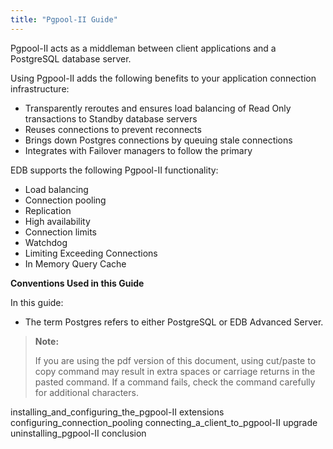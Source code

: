 ```yaml
---
title: "Pgpool-II Guide"
---
```


Pgpool-II acts as a middleman between client applications and a PostgreSQL database server.

Using Pgpool-II adds the following benefits to your application connection infrastructure:

-   Transparently reroutes and ensures load balancing of Read Only transactions to Standby database servers
-   Reuses connections to prevent reconnects
-   Brings down Postgres connections by queuing stale connections
-   Integrates with Failover managers to follow the primary

EDB supports the following Pgpool-II functionality:

-   Load balancing
-   Connection pooling
-   Replication
-   High availability
-   Connection limits
-   Watchdog
-   Limiting Exceeding Connections
-   In Memory Query Cache

**Conventions Used in this Guide**

In this guide:

-   The term Postgres refers to either PostgreSQL or EDB Advanced Server.

> ****Note**:**
>
> If you are using the pdf version of this document, using cut/paste to copy command may result in extra spaces or carriage returns in the pasted command. If a command fails, check the command carefully for additional characters.

<div class="toctree" maxdepth="2">

installing_and_configuring_the_pgpool-II extensions configuring_connection_pooling connecting_a_client_to_pgpool-II upgrade uninstalling_pgpool-II conclusion

</div>
